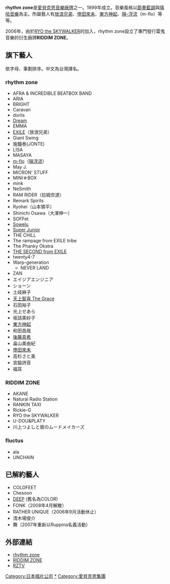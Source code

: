 {{lowercase}}
{{Infobox record label <!-- See Wikipedia:WikiProject_Music -->
| name        = rhythm zone
| image_name  = 
| image_size  = 
| image_bg    = 
| parent      = [[愛貝克思|愛貝克思]]
| distributor = [[愛貝克思|avex marketing]]
| founded     = {{Start date|1999|07}}
| founder     = {{Link-ja|松浦勝人|松浦勝人}}
| status      = 
| genre       = [[J-POP|J-POP]]、[[R&B|R&B]]
| country     = [[日本|日本]]
| location    = [[東京都|東京都]][[港區_(東京都)|港區]]
| url         = {{url|http://rhythmzone.net/}}
}}

'''rhythm zone'''是[[愛貝克思|愛貝克思]][[音樂廠牌|音樂廠牌]]之一。1999年成立。音樂風格以[[節奏藍調|節奏藍調]]與[[嘻哈音樂|嘻哈音樂]]為主。所屬藝人有[[放浪兄弟|放浪兄弟]]、[[倖田來未|倖田來未]]、[[東方神起|東方神起]]、[[隕-浮流|隕-浮流]]（m-flo）等等。

2006年，由於[[RYO_the_SKYWALKER|RYO the SKYWALKER]]的加入，rhythm zone設立了專門發行雷鬼音樂的衍生廠牌'''RIDDIM ZONE'''。

== 旗下藝人 ==
依字母、筆劃排序。中文為台灣譯名。

=== rhythm zone ===
* AFRA & INCREDIBLE BEATBOX BAND
* ARIA
* BRIGHT
* Caravan
* dorlis
* [[Dream_(日本音樂團體)|Dream]]
* EMMA
* [[放浪兄弟|EXILE]]（放浪兄弟）
* Giant Swing
* 施鐘泰(JONTE)
* LISA
* MASAYA
*[[m-flo|m-flo]]（[[隕浮流|隕浮流]]）
* May J.
* MICRON' STUFF
* MINI☆BOX
* mink
* NeSmith
* RAM RIDER（拉姆奈達）
* Remark Spirits
* Ryohei（山本領平）
* Shinichi Osawa（大澤伸一）
* SOFFet
* [[Sowelu|Sowelu]]
*[[Super_Junior|Super Junior]]
* THE CHILL
* The rampage from EXILE tribe
* The Phanky Okstra
* [[THE_SECOND_from_EXILE|THE SECOND from EXILE]]
* twenty4-7
* Warp-generation
** NEVER LAND
* ZAN
* エイジアエンジニア
* ショーン
* 土岐麻子
* [[天上智喜|天上智喜 The Grace]]
* 石田裕子
* 光上せあら
* 坂詰美紗子
* [[東方神起|東方神起]]
* 和田昌哉
* [[後藤真希|後藤真希]]
* 畠山美由紀
* [[倖田來未|倖田來未]]
* 高杉さと美
* 宮脇詩音
* 福耳

=== RIDDIM ZONE ===
* AKANE
* Natural Radio Station
* RANKIN TAXI
* Rickie-G
* RYO the SKYWALKER
* U-DOU&PLATY
* 川上つよしと彼のムードメイカーズ

=== fluctus ===
* ala
* UNCHAIN

== 已解約藝人 ==
* COLDFEET
* Chesoon
* [[DEEP_(歌手組合)|DEEP]] (舊名為COLOR) 
* FONK（2008年4月解散）
* RATHER UNIQUE（2006年9月活動休止）
* 清木場俊介
* 舞（2007年重新以Ruppina名義活動）

== 外部連結 ==
* [https://web.archive.org/web/20140625062532/http://rhythmzone.net/ rhythm zone]
* [https://web.archive.org/web/20080905131147/http://riddimzone.net/ RIDDIM ZONE]
* [https://web.archive.org/web/20140913102036/http://rztv.jp/ RZTV]
{{Avex}}

[[Category:日本唱片公司|Category:日本唱片公司]]
[[Category:Rhythm_zone|*]]
[[Category:愛貝克思集團|Category:愛貝克思集團]]